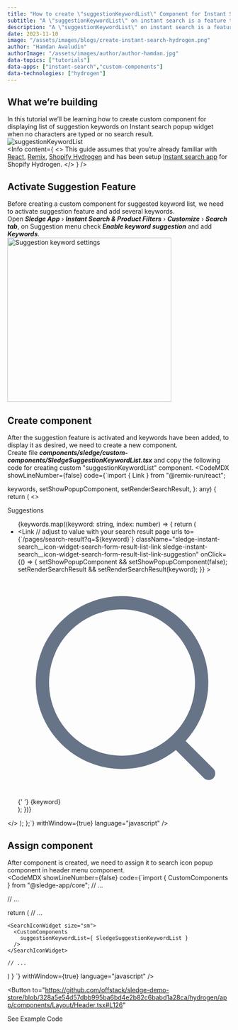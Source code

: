 ```yaml
---
title: "How to create \"suggestionKeywordList\" Component for Instant Search App in Hydrogen"
subtitle: "A \"suggestionKeywordList\" on instant search is a feature that allows users to create a personalized set of keywords or phrases to enhance customers search experience. "
description: "A \"suggestionKeywordList\" on instant search is a feature that allows users to create a personalized set of keywords or phrases to enhance customers search experience. "
date: 2023-11-10
image: "/assets/images/blogs/create-instant-search-hydrogen.png"
author: "Hamdan Awaludin"
authorImage: "/assets/images/author/author-hamdan.jpg"
data-topics: ["tutorials"]
data-apps: ["instant-search","custom-components"]
data-technologies: ["hydrogen"]
---
```


<RecommendedPosts type="card" autoGenerate/>

## What we’re building
In this tutorial we’ll be learning how to create custom component for displaying list of suggestion keywords on Instant search popup widget when no characters are typed or no search result.
<br />
<img src="/assets/images/blogs/suggestion-keyword-list.png" alt="suggestionKeywordList" />
<br />
<Info content={
  <>
    This guide assumes that you’re already familiar with <a href="https://react.dev/" target="_blank" >React</a>, <a href="https://remix.run/" target="_blank">Remix</a>, <a href="https://hydrogen.shopify.dev/" target="_blank">Shopify Hydrogen</a> and has been setup <a href="/blog/how-to-create-instant-search-in-shopify-hydrogen" target="_blank">Instant search app</a> for Shopify Hydrogen.
  </>
} />

## Activate Suggestion Feature
Before creating a custom component for suggested keyword list, we need to activate suggestion feature and add several keywords.<br/>
Open ***Sledge App*** › ***Instant Search & Product Filters*** › ***Customize*** › ***Search tab***, on Suggestion menu check ***Enable keyword suggestion*** and add ***Keywords***.
<br/>
<img src="/assets/images/blogs/suggestion-keyword-settings.png" alt="Suggestion keyword settings" width="370" />

## Create component
After the suggestion feature is activated and keywords have been added, to display it as desired, we need to create a new component.<br/>
Create file ***components/sledge/custom-components/SledgeSuggestionKeywordList.tsx*** and copy the following code for creating custom "suggestionKeywordList" component.
<CodeMDX
  showLineNumber={false}
  code={`import { Link } from "@remix-run/react";

  keywords,
  setShowPopupComponent,
  setRenderSearchResult,
}: any) {
  return (
    <>
      <div className="sledge-instant-search__icon-widget-search-form-result-title">
        Suggestions
      </div>
      <ul className="sledge-instant-search__icon-widget-search-form-result-list">
        {keywords.map((keyword: string, index: number) => {
          return (
            <li key={index}>
              <Link
                // adjust to value with your search result page urls
                to={\`/pages/search-result?q=\${keyword}\`}
                className="sledge-instant-search__icon-widget-search-form-result-list-link sledge-instant-search__icon-widget-search-form-result-list-link-suggestion"
                onClick={() => {
                  setShowPopupComponent && setShowPopupComponent(false);
                  setRenderSearchResult && setRenderSearchResult(keyword);
                }}
              >
                <span className="sledge-icon__search">
                  <svg
                    width={12}
                    height={12}
                    viewBox="0 0 20 21"
                    fill="none"
                    xmlns="http://www.w3.org/2000/svg"
                  >
                    <path
                      fillRule="evenodd"
                      clipRule="evenodd"
                      d="M9.78283 2.16669C14.2578 2.16669 17.8978 5.80669 17.8978 10.2817C17.8978 12.393 17.0876 14.3186 15.7617 15.7638L18.3707 18.3673C18.6148 18.6114 18.6157 19.0064 18.3715 19.2506C18.2498 19.3739 18.089 19.4348 17.929 19.4348C17.7698 19.4348 17.6098 19.3739 17.4873 19.2523L14.8469 16.6192C13.4579 17.7316 11.6967 18.3975 9.78283 18.3975C5.30783 18.3975 1.66699 14.7567 1.66699 10.2817C1.66699 5.80669 5.30783 2.16669 9.78283 2.16669ZM9.78283 3.41669C5.99699 3.41669 2.91699 6.49585 2.91699 10.2817C2.91699 14.0675 5.99699 17.1475 9.78283 17.1475C13.5678 17.1475 16.6478 14.0675 16.6478 10.2817C16.6478 6.49585 13.5678 3.41669 9.78283 3.41669Z"
                      fill="#677487"
                    />
                  </svg>
                </span>{' '}
                {keyword}
              </Link>
            </li>
          );
        })}
      </ul>
    </>
  );
};`}
  withWindow={true}
  language="javascript"
/>

## Assign component
After component is created, we need to assign it to search icon popup component in header menu component.<br/>
<CodeMDX
  showLineNumber={false}
  code={`import { CustomComponents } from "@sledge-app/core";
// ...

  // ...

  return (
    // ...

    <SearchIconWidget size="sm">
      <CustomComponents
        suggestionKeywordList={ SledgeSuggestionKeywordList }
      />
    </SearchIconWidget>

    // ...
  )
}
`}
  withWindow={true}
  language="javascript"
/>

<Button
  to="https://github.com/offstack/sledge-demo-store/blob/328a5e54d57dbb995ba6bd4e2b82c6babd1a28ca/hydrogen/app/components/Layout/Header.tsx#L126"
>
  <span>See Example Code</span>
</Button>